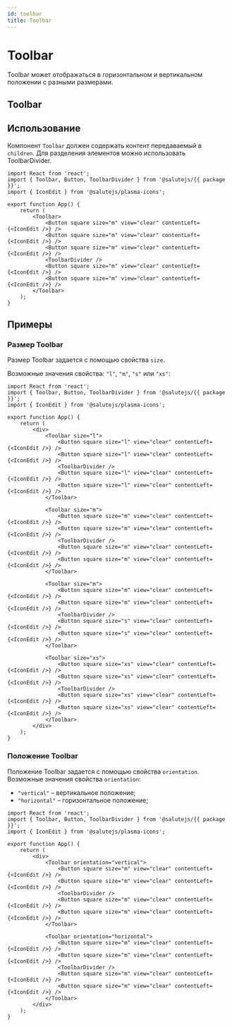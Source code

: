 ```yaml
---
id: toolbar
title: Toolbar
---
```



# Toolbar
Toolbar может отображаться в горизонтальном и вертикальном положении с разными размерами.

## Toolbar
<Description name="Toolbar" />
<PropsTable name="Toolbar" exclude={['css', 'focused']} />

## Использование
Компонент `Toolbar` должен содержать контент передаваемый в `children`.
Для разделения элементов можно использовать ToolbarDivider.

```tsx live
import React from 'react';
import { Toolbar, Button, ToolbarDivider } from '@salutejs/{{ package }}';
import { IconEdit } from '@salutejs/plasma-icons';

export function App() {
    return (
        <Toolbar>
            <Button square size="m" view="clear" contentLeft={<IconEdit />} />
            <Button square size="m" view="clear" contentLeft={<IconEdit />} />
            <Button square size="m" view="clear" contentLeft={<IconEdit />} />
            <ToolbarDivider />
            <Button square size="m" view="clear" contentLeft={<IconEdit />} />
            <Button square size="m" view="clear" contentLeft={<IconEdit />} />
        </Toolbar>
    );
}
```

## Примеры

### Размер Toolbar
Размер Toolbar задается с помощью свойства `size`.

Возможные значения свойства: `"l"`, `"m"`, `"s"` или `"xs"`:

```tsx live
import React from 'react';
import { Toolbar, Button, ToolbarDivider } from '@salutejs/{{ package }}';
import { IconEdit } from '@salutejs/plasma-icons';

export function App() {
    return (
        <div>
            <Toolbar size="l">
                <Button square size="l" view="clear" contentLeft={<IconEdit />} />
                <Button square size="l" view="clear" contentLeft={<IconEdit />} />
                <ToolbarDivider />
                <Button square size="l" view="clear" contentLeft={<IconEdit />} />
                <Button square size="l" view="clear" contentLeft={<IconEdit />} />
            </Toolbar>

            <Toolbar size="m">
                <Button square size="m" view="clear" contentLeft={<IconEdit />} />
                <Button square size="m" view="clear" contentLeft={<IconEdit />} />
                <ToolbarDivider />
                <Button square size="m" view="clear" contentLeft={<IconEdit />} />
                <Button square size="m" view="clear" contentLeft={<IconEdit />} />
            </Toolbar>

            <Toolbar size="m">
                <Button square size="m" view="clear" contentLeft={<IconEdit />} />
                <Button square size="m" view="clear" contentLeft={<IconEdit />} />
                <ToolbarDivider />
                <Button square size="s" view="clear" contentLeft={<IconEdit />} />
                <Button square size="s" view="clear" contentLeft={<IconEdit />} />
            </Toolbar>

            <Toolbar size="xs">
                <Button square size="xs" view="clear" contentLeft={<IconEdit />} />
                <Button square size="xs" view="clear" contentLeft={<IconEdit />} />
                <ToolbarDivider />
                <Button square size="xs" view="clear" contentLeft={<IconEdit />} />
                <Button square size="xs" view="clear" contentLeft={<IconEdit />} />
            </Toolbar>
        </div>
    );
}
```

### Положение Toolbar
Положение Toolbar задается с помощью свойства `orientation`. Возможные значения свойства `orientation`:
+ `"vertical"` – вертикальное положение;
+ `"horizontal"` – горизонтальное положение;

```tsx live
import React from 'react';
import { Toolbar, Button, ToolbarDivider } from '@salutejs/{{ package }}';
import { IconEdit } from '@salutejs/plasma-icons';

export function App() {
    return (
        <div>
            <Toolbar orientation="vertical">
                <Button square size="m" view="clear" contentLeft={<IconEdit />} />
                <Button square size="m" view="clear" contentLeft={<IconEdit />} />
                <ToolbarDivider />
                <Button square size="m" view="clear" contentLeft={<IconEdit />} />
                <Button square size="m" view="clear" contentLeft={<IconEdit />} />
            </Toolbar>

            <Toolbar orientation="horizontal">
                <Button square size="m" view="clear" contentLeft={<IconEdit />} />
                <Button square size="m" view="clear" contentLeft={<IconEdit />} />
                <ToolbarDivider />
                <Button square size="m" view="clear" contentLeft={<IconEdit />} />
                <Button square size="m" view="clear" contentLeft={<IconEdit />} />
            </Toolbar>
        </div>
    );
}
```
